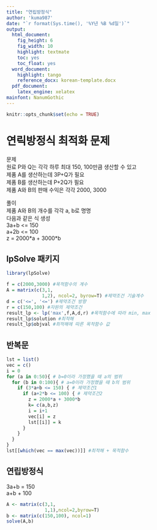 ```yaml
---
title: "연립방정식"
author: 'kuma987'
date: "`r format(Sys.time(), '%Y년 %B %d일')`"
output:
  html_document: 
    fig_height: 6
    fig_width: 10
    highlight: textmate
    toc: yes
    toc_float: yes
  word_document:
    highlight: tango
    reference_docx: korean-template.docx
  pdf_document:
    latex_engine: xelatex
mainfont: NanumGothic
---
```


```r
knitr::opts_chunk$set(echo = TRUE)
```

# 연릭방정식 최적화 문제

문제  
원료 P와 Q는 각각 하루  최대 150, 100만큼 생산할 수 있고  
제품 A를 생산하는데 3P+Q가 필요  
제품 B를 생산하는데 P+2Q가 필요  
제품 A와 B의 판매 수익은 각각 2000, 3000

풀이  
제품 A와 B의 개수를 각각 a, b로 명명  
다음과 같은 식 생성  
3a+b <= 150  
a+2b <= 100  
z = 2000\*a + 3000\*b

## lpSolve 패키지
```r
library(lpSolve)
```

```r
f = c(2000,3000) #목적함수의 계수
A = matrix(c(3,1,
             1,2), ncol=2, byrow=T) #제약조건 기술계수
d = c('<=', '<=') #제약조건 방향
r = c(150,100) #자원의 제약조건
result_lp <- lp('max',f,A,d,r) #목적함수에 따라 min, max
result_lp$solution #최적해
result_lp$objval #최적해에 따른 목적함수 값
```


## 반복문
```r
lst = list()
vec = c()
i = 0
for (a in 0:50){ # b=0이라 가정했을 때 a의 범위
  for (b in 0:100){ # a=0이라 가정했을 때 b의 범위
    if (3*a+b <= 150) { # 제약조건1
      if (a+2*b <= 100) { # 제약조건2
        z = 2000*a + 3000*b
        k= c(a,b,z)
        i = i+1
        vec[i] = z
        lst[[i]] = k
      }
    }
  }
}
lst[[which(vec == max(vec))]] #최적해 + 목적함수
```

## 연립방정식
3a+b = 150  
a+b + 100
```r
A <- matrix(c(3,1,
              1,1),ncol=2,byrow=T)
b <- matrix(c(150,100), ncol=1)
solve(A,b)
```
